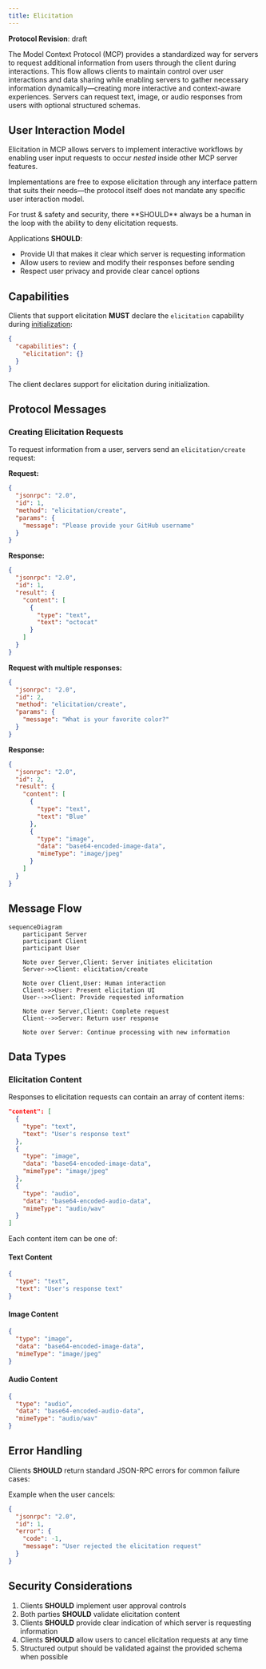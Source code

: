 ```yaml
---
title: Elicitation
---
```


<Info>**Protocol Revision**: draft</Info>

The Model Context Protocol (MCP) provides a standardized way for servers to request additional
information from users through the client during interactions. This flow allows clients to
maintain control over user interactions and data sharing while enabling servers to gather
necessary information dynamically&mdash;creating more interactive and context-aware experiences.
Servers can request text, image, or audio responses from users with optional structured schemas.

## User Interaction Model

Elicitation in MCP allows servers to implement interactive workflows by enabling user input
requests to occur _nested_ inside other MCP server features.

Implementations are free to expose elicitation through any interface pattern that suits
their needs&mdash;the protocol itself does not mandate any specific user interaction
model.

<Warning>
For trust & safety and security, there **SHOULD** always
be a human in the loop with the ability to deny elicitation requests.

Applications **SHOULD**:

- Provide UI that makes it clear which server is requesting information
- Allow users to review and modify their responses before sending
- Respect user privacy and provide clear cancel options
</Warning>

## Capabilities

Clients that support elicitation **MUST** declare the `elicitation` capability during
[initialization](/specification/draft/basic/lifecycle#initialization):

```json
{
  "capabilities": {
    "elicitation": {}
  }
}
```

The client declares support for elicitation during initialization.

## Protocol Messages

### Creating Elicitation Requests

To request information from a user, servers send an `elicitation/create` request:

**Request:**

```json
{
  "jsonrpc": "2.0",
  "id": 1,
  "method": "elicitation/create",
  "params": {
    "message": "Please provide your GitHub username"
  }
}
```

**Response:**

```json
{
  "jsonrpc": "2.0",
  "id": 1,
  "result": {
    "content": [
      {
        "type": "text",
        "text": "octocat"
      }
    ]
  }
}
```

**Request with multiple responses:**

```json
{
  "jsonrpc": "2.0",
  "id": 2,
  "method": "elicitation/create",
  "params": {
    "message": "What is your favorite color?"
  }
}
```

**Response:**

```json
{
  "jsonrpc": "2.0",
  "id": 2,
  "result": {
    "content": [
      {
        "type": "text",
        "text": "Blue"
      },
      {
        "type": "image",
        "data": "base64-encoded-image-data",
        "mimeType": "image/jpeg"
      }
    ]
  }
}
```

## Message Flow

```mermaid
sequenceDiagram
    participant Server
    participant Client
    participant User
    
    Note over Server,Client: Server initiates elicitation
    Server->>Client: elicitation/create
    
    Note over Client,User: Human interaction
    Client->>User: Present elicitation UI
    User-->>Client: Provide requested information
    
    Note over Server,Client: Complete request
    Client-->>Server: Return user response
    
    Note over Server: Continue processing with new information
```

## Data Types

### Elicitation Content

Responses to elicitation requests can contain an array of content items:

```json
"content": [
  {
    "type": "text",
    "text": "User's response text"
  },
  {
    "type": "image",
    "data": "base64-encoded-image-data",
    "mimeType": "image/jpeg"
  },
  {
    "type": "audio",
    "data": "base64-encoded-audio-data",
    "mimeType": "audio/wav"
  }
]
```

Each content item can be one of:

#### Text Content

```json
{
  "type": "text",
  "text": "User's response text"
}
```

#### Image Content

```json
{
  "type": "image",
  "data": "base64-encoded-image-data",
  "mimeType": "image/jpeg"
}
```

#### Audio Content

```json
{
  "type": "audio",
  "data": "base64-encoded-audio-data",
  "mimeType": "audio/wav"
}
```

## Error Handling

Clients **SHOULD** return standard JSON-RPC errors for common failure cases:

Example when the user cancels:

```json
{
  "jsonrpc": "2.0",
  "id": 1,
  "error": {
    "code": -1,
    "message": "User rejected the elicitation request"
  }
}
```

## Security Considerations

1. Clients **SHOULD** implement user approval controls
2. Both parties **SHOULD** validate elicitation content
3. Clients **SHOULD** provide clear indication of which server is requesting information
4. Clients **SHOULD** allow users to cancel elicitation requests at any time
5. Structured output should be validated against the provided schema when possible
